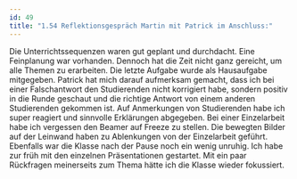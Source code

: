 ```yaml
---
id: 49
title: "1.54 Reflektionsgespräch Martin mit Patrick im Anschluss:"
---
```


Die Unterrichtssequenzen waren gut geplant und durchdacht. Eine Feinplanung war vorhanden. Dennoch hat die Zeit nicht ganz gereicht, um alle Themen zu erarbeiten. Die letzte Aufgabe wurde als Hausaufgabe mitgegeben. 
Patrick hat mich darauf aufmerksam gemacht, dass ich bei einer Falschantwort den Studierenden nicht korrigiert habe, sondern positiv in die Runde geschaut und die richtige Antwort von einem anderen Studierenden gekommen ist. Auf Anmerkungen von Studierenden habe ich super reagiert und sinnvolle Erklärungen abgegeben. 
Bei einer Einzelarbeit habe ich vergessen den Beamer auf Freeze zu stellen. Die bewegten Bilder auf der Leinwand haben zu Ablenkungen von der Einzelarbeit geführt. Ebenfalls war die Klasse nach der Pause noch ein wenig unruhig. Ich habe zur früh mit den einzelnen Präsentationen gestartet. Mit ein paar Rückfragen meinerseits zum Thema hätte ich die Klasse wieder fokussiert.

